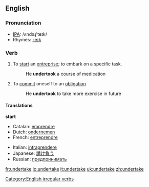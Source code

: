 ==English==

===Pronunciation===
*[[w:IPA|IPA]]: /ʌndəɻ'teɪk/
*Rhymes: [[Rhymes:English:-eɪk|-eɪk]]

===Verb===
{{en-verb|undertakes|undertaking|undertook|undertaken}}

# To [[start]] an [[entreprise]]; to embark on a specific task.
#:He '''undertook''' a course of medication
# To [[commit]] oneself to an [[obligation]]
#:He '''undertook''' to take more exercise in future

====Translations====
'''start'''
{{top}}
*Catalan: [[emprendre]]
*Dutch: [[ondernemen]]
*French: [[entreprendre]]
{{mid}}
*Italian: [[intraprendere]]
*Japanese: [[請け負う]]
*Russian: [[предпринимать]]
{{bottom}}

[[Category:English irregular verbs]]

[[fr:undertake]]
[[io:undertake]]
[[it:undertake]]
[[uk:undertake]]
[[zh:undertake]]